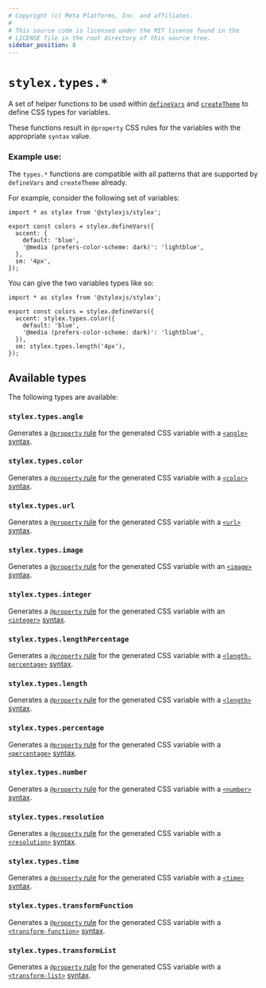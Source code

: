 ```yaml
---
# Copyright (c) Meta Platforms, Inc. and affiliates.
#
# This source code is licensed under the MIT license found in the
# LICENSE file in the root directory of this source tree.
sidebar_position: 8
---
```


# `stylex.types.*`

A set of helper functions to be used within [`defineVars`](./defineVars.mdx)
and [`createTheme`](./createTheme.mdx) to define CSS types for variables.

These functions result in `@property` CSS rules for the variables with the appropriate
`syntax` value.

### Example use:

The `types.*` functions are compatible with all patterns that are supported
by `defineVars` and `createTheme` already.

For example, consider the following set of variables:

```tsx title="vars.stylex.js"
import * as stylex from '@stylexjs/stylex';

export const colors = stylex.defineVars({
  accent: {
    default: 'blue',
    '@media (prefers-color-scheme: dark)': 'lightblue',
  },
  sm: '4px',
});
```

You can give the two variables types like so:

```tsx title="vars.stylex.js"
import * as stylex from '@stylexjs/stylex';

export const colors = stylex.defineVars({
  accent: stylex.types.color({
    default: 'blue',
    '@media (prefers-color-scheme: dark)': 'lightblue',
  }),
  sm: stylex.types.length('4px'),
});
```

## Available types

The following types are available:

### `stylex.types.angle`

Generates a [`@property` rule](https://developer.mozilla.org/en-US/docs/Web/CSS/@property)
for the generated CSS variable with a [`<angle>`](https://developer.mozilla.org/en-US/docs/Web/CSS/angle)
[syntax](https://developer.mozilla.org/en-US/docs/Web/CSS/@property/syntax).

### `stylex.types.color`

Generates a [`@property` rule](https://developer.mozilla.org/en-US/docs/Web/CSS/@property)
for the generated CSS variable with a [`<color>`](https://developer.mozilla.org/en-US/docs/Web/CSS/color_value)
[syntax](https://developer.mozilla.org/en-US/docs/Web/CSS/@property/syntax).

### `stylex.types.url`

Generates a [`@property` rule](https://developer.mozilla.org/en-US/docs/Web/CSS/@property)
for the generated CSS variable with a [`<url>`](https://developer.mozilla.org/en-US/docs/Web/CSS/url)
[syntax](https://developer.mozilla.org/en-US/docs/Web/CSS/@property/syntax).

### `stylex.types.image`

Generates a [`@property` rule](https://developer.mozilla.org/en-US/docs/Web/CSS/@property)
for the generated CSS variable with an [`<image>`](https://developer.mozilla.org/en-US/docs/Web/CSS/image)
[syntax](https://developer.mozilla.org/en-US/docs/Web/CSS/@property/syntax).

### `stylex.types.integer`

Generates a [`@property` rule](https://developer.mozilla.org/en-US/docs/Web/CSS/@property)
for the generated CSS variable with an [`<integer>`](https://developer.mozilla.org/en-US/docs/Web/CSS/integer)
[syntax](https://developer.mozilla.org/en-US/docs/Web/CSS/@property/syntax).

### `stylex.types.lengthPercentage`

Generates a [`@property` rule](https://developer.mozilla.org/en-US/docs/Web/CSS/@property)
for the generated CSS variable with a [`<length-percentage>`](https://developer.mozilla.org/en-US/docs/Web/CSS/length-percentage)
[syntax](https://developer.mozilla.org/en-US/docs/Web/CSS/@property/syntax).

### `stylex.types.length`

Generates a [`@property` rule](https://developer.mozilla.org/en-US/docs/Web/CSS/@property)
for the generated CSS variable with a [`<length>`](https://developer.mozilla.org/en-US/docs/Web/CSS/length)
[syntax](https://developer.mozilla.org/en-US/docs/Web/CSS/@property/syntax).

### `stylex.types.percentage`

Generates a [`@property` rule](https://developer.mozilla.org/en-US/docs/Web/CSS/@property)
for the generated CSS variable with a [`<percentage>`](https://developer.mozilla.org/en-US/docs/Web/CSS/percentage)
[syntax](https://developer.mozilla.org/en-US/docs/Web/CSS/@property/syntax).

### `stylex.types.number`

Generates a [`@property` rule](https://developer.mozilla.org/en-US/docs/Web/CSS/@property)
for the generated CSS variable with a [`<number>`](https://developer.mozilla.org/en-US/docs/Web/CSS/number)
[syntax](https://developer.mozilla.org/en-US/docs/Web/CSS/@property/syntax).

### `stylex.types.resolution`

Generates a [`@property` rule](https://developer.mozilla.org/en-US/docs/Web/CSS/@property)
for the generated CSS variable with a [`<resolution>`](https://developer.mozilla.org/en-US/docs/Web/CSS/resolution)
[syntax](https://developer.mozilla.org/en-US/docs/Web/CSS/@property/syntax).

### `stylex.types.time`

Generates a [`@property` rule](https://developer.mozilla.org/en-US/docs/Web/CSS/@property)
for the generated CSS variable with a [`<time>`](https://developer.mozilla.org/en-US/docs/Web/CSS/time)
[syntax](https://developer.mozilla.org/en-US/docs/Web/CSS/@property/syntax).

### `stylex.types.transformFunction`

Generates a [`@property` rule](https://developer.mozilla.org/en-US/docs/Web/CSS/@property)
for the generated CSS variable with a [`<transform-function>`](https://developer.mozilla.org/en-US/docs/Web/CSS/transform-function)
[syntax](https://developer.mozilla.org/en-US/docs/Web/CSS/@property/syntax).

### `stylex.types.transformList`

Generates a [`@property` rule](https://developer.mozilla.org/en-US/docs/Web/CSS/@property)
for the generated CSS variable with a [`<transform-list>`](https://developer.mozilla.org/en-US/docs/Web/CSS/transform-function)
[syntax](https://developer.mozilla.org/en-US/docs/Web/CSS/@property/syntax).
